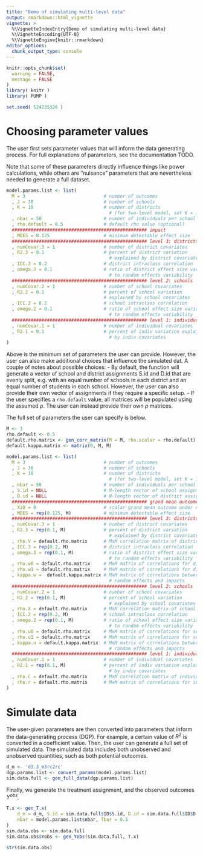 ```yaml
---
title: "Demo of simulating multi-level data"
output: rmarkdown::html_vignette
vignette: >
  %\VignetteIndexEntry{Demo of simulating multi-level data}
  %\VignetteEncoding{UTF-8}
  %\VignetteEngine{knitr::rmarkdown}
editor_options: 
  chunk_output_type: console
---
```


```r
knitr::opts_chunk$set(
  warning = FALSE,
  message = FALSE
)
library( knitr )
library( PUMP )

set.seed( 524235326 )
```

# Choosing parameter values

The user first sets parameter values that will inform the data generating process.
For full explanations of parameters, see the documentation TODO.

Note that some of these parameters directly influence things like power calculations, while others are "nuisance" parameters that are nevertheless needed to generate a full dataset.

```r
model.params.list <- list(
  M = 3                             # number of outcomes
  , J = 30                          # number of schools
  , K = 10                          # number of districts
                                      # (for two-level model, set K = 1)
  , nbar = 50                       # number of individuals per school
  , rho.default = 0.5               # default rho value (optional)
  ################################################## impact
  , MDES = 0.125                    # minimum detectable effect size      
  ################################################## level 3: districts
  , numCovar.3 = 1                  # number of district covariates
  , R2.3 = 0.1                      # percent of district variation
                                      # explained by district covariates
  , ICC.3 = 0.2                     # district intraclass correlation
  , omega.3 = 0.1                   # ratio of district effect size variability
                                      # to random effects variability
  ################################################## level 2: schools
  , numCovar.2 = 1                  # number of school covariates
  , R2.2 = 0.1                      # percent of school variation
                                    # explained by school covariates
  , ICC.2 = 0.2                     # school intraclass correlation	
  , omega.2 = 0.1                   # ratio of school effect size variability
                                      # to random effects variability
  ################################################## level 1: individuals
  , numCovar.1 = 1                  # number of individual covariates
  , R2.1 = 0.1                      # percent of indiv variation explained
                                      # by indiv covariates
)
```

Above is the minimum set of parameters the user can provide.
However, the user can also make additional choices that influence the simulated dat.
A couple of notes about possible choices:
- By default, the function will generate a vector of school and district assignments S.id and D.id that are evenly split, e.g. with an equal number of schools in each district and an equal number of students in each school. However, the user can also provide their own vector of assignments if they require a specific setup.
- If the user specifies a `rho.default` value, all matrices will be populated using the assumed $\rho$. The user can instead provide their own $\rho$ matrices.

The full set of parameters the user can specify is below.

```r
M <- 3
rho.default <- 0.5
default.rho.matrix <- gen_corr_matrix(M = M, rho.scalar = rho.default)
default.kappa.matrix <- matrix(0, M, M) 

model.params.list <- list(
  M = 3                             # number of outcomes
  , J = 30                          # number of schools
  , K = 10                          # number of districts
                                      # (for two-level model, set K = 1)
  , nbar = 50                       # number of individuals per school
  , S.id = NULL                     # N-length vector of school assignments
  , D.id = NULL                     # N-length vector of district assignments
  ################################################## grand mean outcome and impact
  , Xi0 = 0                         # scalar grand mean outcome under no treatment
  , MDES = rep(0.125, M)            # minimum detectable effect size      
  ################################################## level 3: districts
  , numCovar.3 = 1                  # number of district covariates
  , R2.3 = rep(0.1, M)              # percent of district variation
                                      # explained by district covariates
  , rho.V = default.rho.matrix      # MxM correlation matrix of district covariates
  , ICC.3 = rep(0.2, M)             # district intraclass correlation
  , omega.3 = rep(0.1, M)           # ratio of district effect size variability
                                      # to random effects variability
  , rho.w0 = default.rho.matrix     # MxM matrix of correlations for district random effects
  , rho.w1 = default.rho.matrix     # MxM matrix of correlations for district impacts
  , kappa.w =  default.kappa.matrix # MxM matrix of correlations between district
                                      # random effects and impacts
  ################################################## level 2: schools
  , numCovar.2 = 1                  # number of school covariates
  , R2.2 = rep(0.1, M)              # percent of school variation
                                      # explained by school covariates
  , rho.X = default.rho.matrix      # MxM correlation matrix of school covariates
  , ICC.2 = rep(0.2, M)             # school intraclass correlation	
  , omega.2 = rep(0.1, M)           # ratio of school effect size variability
                                      # to random effects variability
  , rho.u0 = default.rho.matrix     # MxM matrix of correlations for school random effects
  , rho.u1 = default.rho.matrix     # MxM matrix of correlations for school impacts
  , kappa.u = default.kappa.matrix  # MxM matrix of correlations between school
                                      # random effects and impacts
  ################################################## level 1: individuals
  , numCovar.1 = 1                  # number of individual covariates
  , R2.1 = rep(0.1, M)              # percent of indiv variation explained
                                      # by indiv covariates
  , rho.C = default.rho.matrix      # MxM correlation matrix of individual covariates
  , rho.r = default.rho.matrix      # MxM matrix of correlations for individual residuals 
)
```

# Simulate data

The user-given parameters are then converted into parameters that inform the data-generating process (DGP).
For example, a certain value of $R^2$ is converted in a coefficient value.
Then, the user can generate a full set of simulated data.
The simulated data includes both unobserved and unobserved quantities, such as both potential outcomes. 

```r
d_m <- 'd3.3_m3rc2rc'
dgp.params.list <- convert_params(model.params.list)
sim.data.full <- gen_full_data(dgp.params.list)
```

Finally, we generate the treatment assignment, and the observed outcomes $Y^{obs}$.

```r
T.x <- gen_T.x(
    d_m = d_m, S.id = sim.data.full$ID$S.id, D.id = sim.data.full$ID$D.id,
    nbar = model.params.list$nbar, Tbar = 0.5
)
sim.data.obs <- sim.data.full
sim.data.obs$Yobs <- gen_Yobs(sim.data.full, T.x)
```

```r
str(sim.data.obs)
```




